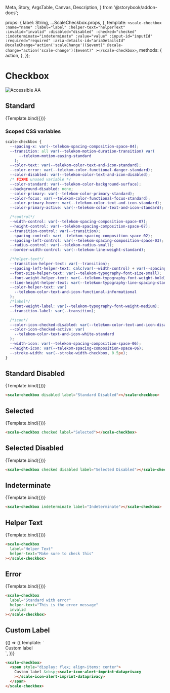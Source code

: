   Meta,
  Story,
  ArgsTable,
  Canvas,
  Description,
} from '@storybook/addon-docs';

<Meta title="Components/Checkbox" component={ScaleCheckbox} argTypes={{}} />

  props: {
    label: String,
    ...ScaleCheckbox.props,
  },
  template: `
    <scale-checkbox
      :name="name"
      :label="label"
      :helper-text="helperText"
      :invalid="invalid"
      :disabled="disabled"
      :checked="checked"
      :indeterminate="indeterminate"
      :value="value"
      :input-id="inputId"
      :required="required"
      :aria-details-id="ariaDetailsId"
      @scaleChange="action('scaleChange')($event)"
      @scale-change="action('scale-change')($event)"
    ></scale-checkbox>
  `,
  methods: {
    action,
  },
});

<div
  style={{
    display: 'inline-flex',
    alignItems: 'center',
    justifyContent: 'space-between',
    width: '100%',
  }}
>
  <h1>Checkbox</h1>
  <img src="assets/aa.png" alt="Accessible AA" />
</div>

## Standard

<Canvas withSource="none">
  <Story
    name="Standard"
    args={{
      label: 'Checkbox',
    }}
  >
    {Template.bind({})}
  </Story>
</Canvas>

<ArgsTable story="Standard" />

### Scoped CSS variables

```css
scale-checkbox {
  --spacing-x: var(--telekom-spacing-composition-space-04);
  --transition: all var(--telekom-motion-duration-transition) var(
      --telekom-motion-easing-standard
    );
  --color-text: var(--telekom-color-text-and-icon-standard);
  --color-error: var(--telekom-color-functional-danger-standard);
  --color-disabled: var(--telekom-color-text-and-icon-disabled);
  /* FIXME unused variable */
  --color-standard: var(--telekom-color-background-surface);
  --background-disabled: none;
  --color-primary: var(--telekom-color-primary-standard);
  --color-focus: var(--telekom-color-functional-focus-standard);
  --color-primary-hover: var(--telekom-color-text-and-icon-standard);
  --color-primary-active: var(--telekom-color-text-and-icon-standard);

  /*control*/
  --width-control: var(--telekom-spacing-composition-space-07);
  --height-control: var(--telekom-spacing-composition-space-07);
  --transition-control: var(--transition);
  --spacing-control: var(--telekom-spacing-composition-space-02);
  --spacing-left-control: var(--telekom-spacing-composition-space-03);
  --radius-control: var(--telekom-radius-small);
  --border-width-control: var(--telekom-line-weight-standard);

  /*helper-text*/
  --transition-helper-text: var(--transition);
  --spacing-left-helper-text: calc(var(--width-control) + var(--spacing-x));
  --font-size-helper-text: var(--telekom-typography-font-size-small);
  --font-weight-helper-text: var(--telekom-typography-font-weight-bold);
  --line-height-helper-text: var(--telekom-typography-line-spacing-standard);
  --color-helper-text: var(
    --telekom-color-text-and-icon-functional-informational
  );
  /*label*/
  --font-weight-label: var(--telekom-typography-font-weight-medium);
  --transition-label: var(--transition);

  /*icon*/
  --color-icon-checked-disabled: var(--telekom-color-text-and-icon-disabled);
  --color-icon-checked-active: var(
    --telekom-color-text-and-icon-white-standard
  );
  --width-icon: var(--telekom-spacing-composition-space-06);
  --height-icon: var(--telekom-spacing-composition-space-06);
  --stroke-width: var(--stroke-width-checkbox, 0.5px);
}
```

## Standard Disabled

<Canvas withSource="none">
  <Story
    name="Standard Disabled"
    args={{
      label: 'Standard Disabled',
      disabled: true,
    }}
  >
    {Template.bind({})}
  </Story>
</Canvas>

```html
<scale-checkbox disabled label="Standard Disabled"></scale-checkbox>
```

## Selected

<Canvas withSource="none">
  <Story
    name="Selected"
    args={{
      label: 'Selected',
      checked: true,
    }}
  >
    {Template.bind({})}
  </Story>
</Canvas>

```html
<scale-checkbox checked label="Selected"></scale-checkbox>
```

## Selected Disabled

<Canvas withSource="none">
  <Story
    name="Selected Disabled"
    args={{
      label: 'Selected Disabled',
      checked: true,
      disabled: true,
    }}
  >
    {Template.bind({})}
  </Story>
</Canvas>

```html
<scale-checkbox checked disabled label="Selected Disabled"></scale-checkbox>
```

## Indeterminate

<Canvas withSource="none">
  <Story
    name="Indeterminate"
    args={{
      label: 'Indeterminate',
      indeterminate: true,
    }}
  >
    {Template.bind({})}
  </Story>
</Canvas>

```html
<scale-checkbox indeterminate label="Indeterminate"></scale-checkbox>
```

## Helper Text

<Canvas withSource="none">
  <Story
    name="Helper Text"
    args={{
      label: 'Helper Text',
      helperText: 'Make sure to check this',
    }}
  >
    {Template.bind({})}
  </Story>
</Canvas>

```html
<scale-checkbox
  label="Helper Text"
  helper-text="Make sure to check this"
></scale-checkbox>
```

## Error

<Canvas withSource="none">
  <Story
    name="Error"
    args={{
      label: 'Standard with error',
      invalid: true,
      helperText: 'This is the error message',
    }}
  >
    {Template.bind({})}
  </Story>
</Canvas>

```html
<scale-checkbox
  label="Standard with error"
  helper-text="This is the error message"
  invalid
></scale-checkbox>
```

## Custom Label

<Canvas withSource="none">
  <Story name="Custom Label" args={{}}>
    {() => ({
      template: `
        <scale-checkbox>
          <span style="display: flex; align-items: center">
            Custom label &nbsp;<scale-icon-alert-imprint-dataprivacy></scale-icon-alert-imprint-dataprivacy>
          </span>
        </scale-checkbox>
      `,
    })}
  </Story>
</Canvas>

```html
<scale-checkbox>
  <span style="display: flex; align-items: center">
    Custom label &nbsp;<scale-icon-alert-imprint-dataprivacy
    ></scale-icon-alert-imprint-dataprivacy>
  </span>
</scale-checkbox>
```
